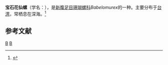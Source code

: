 {{Speciesbox
| taxon = Babelomurex gemmatus
| binomial_authority = (Shikama, 1966)
| image = Babelomurex gemmatus.jpg
}}
'''宝石花仙螺'''（学名：''{{lang|la|Babelomurex gemmatus}}''），是[[新腹足目|新腹足目]][[珊瑚螺科|珊瑚螺科]]''Babelomurex''的一种。主要分布于[[台湾|台湾]]，常栖息在深海。<ref>{{cite web|url=http://shell.sinica.edu.tw/chinese/shellbase_detail.php?science_no=966|title=国际贝库：宝石花仙螺|publisher=台湾贝类资料库|accessdate=2009-08-11|archive-date=2016-03-04|archive-url=https://web.archive.org/web/20160304120508/http://shell.sinica.edu.tw/chinese/shellbase_detail.php?science_no=966|dead-url=no}}</ref>

== 参考文献 ==
{{reflist}}
{{Taxonbar|from=Q4837730}}

[[Category:珊瑚螺科|B]]
[[Category:_1966年描述的动物|B]]